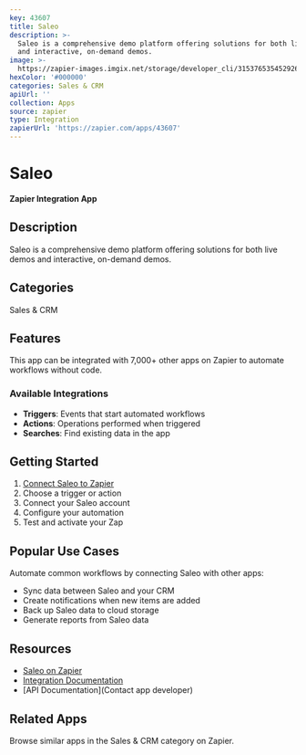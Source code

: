 ```yaml
---
key: 43607
title: Saleo
description: >-
  Saleo is a comprehensive demo platform offering solutions for both live demos
  and interactive, on-demand demos.
image: >-
  https://zapier-images.imgix.net/storage/developer_cli/315376535452926d6b2f4985ce0363a7.png?auto=format%2Ccompress&ixlib=python-3.0.0&q=50
hexColor: '#000000'
categories: Sales & CRM
apiUrl: ''
collection: Apps
source: zapier
type: Integration
zapierUrl: 'https://zapier.com/apps/43607'
---
```

# Saleo

**Zapier Integration App**

## Description

Saleo is a comprehensive demo platform offering solutions for both live demos and interactive, on-demand demos.

## Categories

Sales & CRM

## Features

This app can be integrated with 7,000+ other apps on Zapier to automate workflows without code.

### Available Integrations

- **Triggers**: Events that start automated workflows
- **Actions**: Operations performed when triggered
- **Searches**: Find existing data in the app

## Getting Started

1. [Connect Saleo to Zapier](https://zapier.com/apps/43607)
2. Choose a trigger or action
3. Connect your Saleo account
4. Configure your automation
5. Test and activate your Zap

## Popular Use Cases

Automate common workflows by connecting Saleo with other apps:

- Sync data between Saleo and your CRM
- Create notifications when new items are added
- Back up Saleo data to cloud storage
- Generate reports from Saleo data

## Resources

- [Saleo on Zapier](https://zapier.com/apps/43607)
- [Integration Documentation](https://zapier.com/apps/43607/integrations)
- [API Documentation](Contact app developer)

## Related Apps

Browse similar apps in the Sales & CRM category on Zapier.
